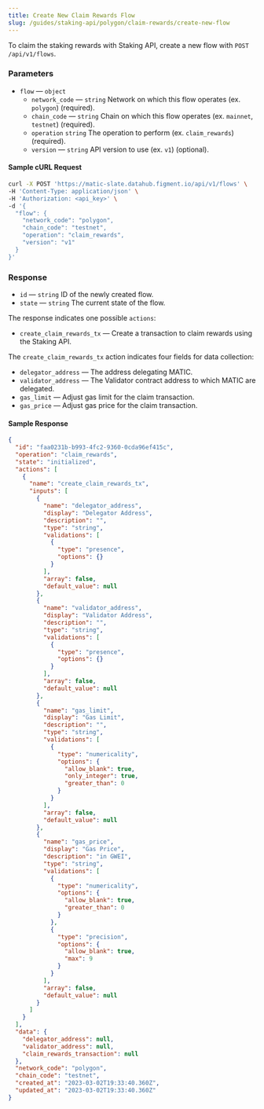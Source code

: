 ```yaml
---
title: Create New Claim Rewards Flow
slug: /guides/staking-api/polygon/claim-rewards/create-new-flow
---
```


To claim the staking rewards with Staking API, create a new flow with `POST /api/v1/flows`.

### Parameters

- `flow` &mdash; `object`
  - `network_code` &mdash; `string` Network on which this flow operates (ex. `polygon`) (required).
  - `chain_code` &mdash; `string` Chain on which this flow operates (ex. `mainnet`, `testnet`) (required).
  - `operation` `string` The operation to perform (ex. `claim_rewards`) (required).
  - `version` &mdash; `string` API version to use (ex. `v1`) (optional).

#### Sample cURL Request

```bash {5-10}
curl -X POST 'https://matic-slate.datahub.figment.io/api/v1/flows' \
-H 'Content-Type: application/json' \
-H 'Authorization: <api_key>' \
-d '{
  "flow": {
    "network_code": "polygon",
    "chain_code": "testnet",
    "operation": "claim_rewards",
    "version": "v1"
  }
}'
```

### Response

- `id` &mdash; `string` ID of the newly created flow.
- `state` &mdash; `string` The current state of the flow.

The response indicates one possible `actions`:

- `create_claim_rewards_tx` &mdash; Create a transaction to claim rewards using the Staking API.

The `create_claim_rewards_tx` action indicates four fields for data collection:

- `delegator_address` &mdash; The address delegating MATIC.
- `validator_address` &mdash; The Validator contract address to which MATIC are delegated.
- `gas_limit` &mdash; Adjust gas limit for the claim transaction.
- `gas_price` &mdash; Adjust gas price for the claim transaction.

#### Sample Response

```json {4,7,10,24,38,56}
{
  "id": "faa0231b-b993-4fc2-9360-0cda96ef415c",
  "operation": "claim_rewards",
  "state": "initialized",
  "actions": [
    {
      "name": "create_claim_rewards_tx",
      "inputs": [
        {
          "name": "delegator_address",
          "display": "Delegator Address",
          "description": "",
          "type": "string",
          "validations": [
            {
              "type": "presence",
              "options": {}
            }
          ],
          "array": false,
          "default_value": null
        },
        {
          "name": "validator_address",
          "display": "Validator Address",
          "description": "",
          "type": "string",
          "validations": [
            {
              "type": "presence",
              "options": {}
            }
          ],
          "array": false,
          "default_value": null
        },
        {
          "name": "gas_limit",
          "display": "Gas Limit",
          "description": "",
          "type": "string",
          "validations": [
            {
              "type": "numericality",
              "options": {
                "allow_blank": true,
                "only_integer": true,
                "greater_than": 0
              }
            }
          ],
          "array": false,
          "default_value": null
        },
        {
          "name": "gas_price",
          "display": "Gas Price",
          "description": "in GWEI",
          "type": "string",
          "validations": [
            {
              "type": "numericality",
              "options": {
                "allow_blank": true,
                "greater_than": 0
              }
            },
            {
              "type": "precision",
              "options": {
                "allow_blank": true,
                "max": 9
              }
            }
          ],
          "array": false,
          "default_value": null
        }
      ]
    }
  ],
  "data": {
    "delegator_address": null,
    "validator_address": null,
    "claim_rewards_transaction": null
  },
  "network_code": "polygon",
  "chain_code": "testnet",
  "created_at": "2023-03-02T19:33:40.360Z",
  "updated_at": "2023-03-02T19:33:40.360Z"
}
```
